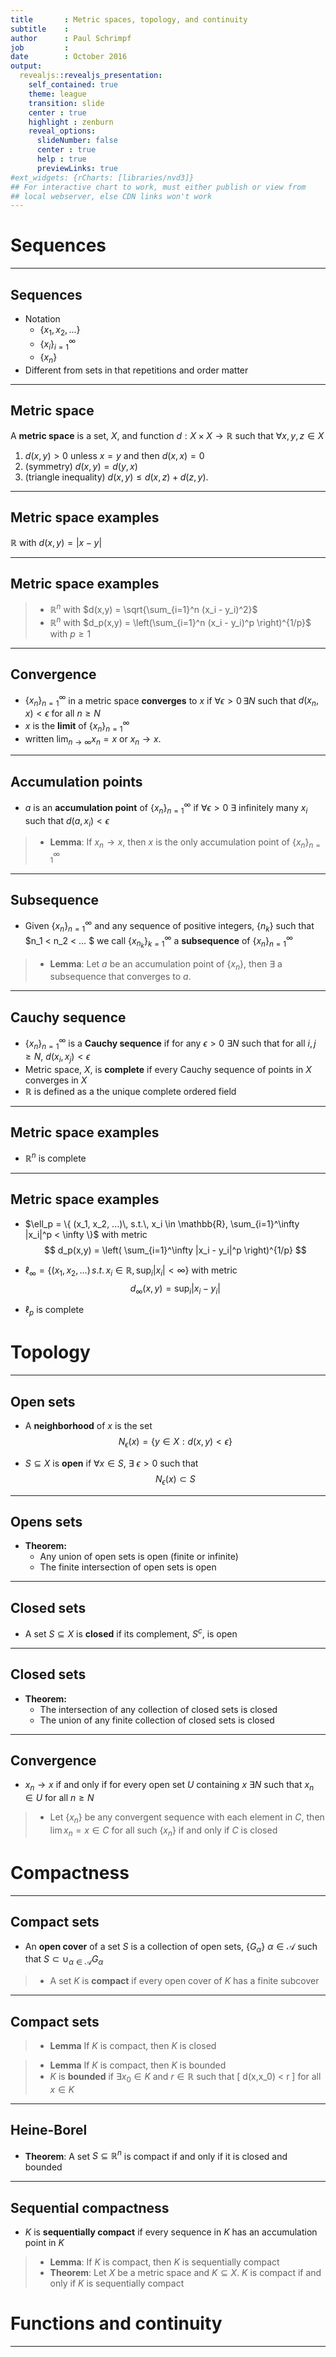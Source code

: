 ```yaml
---
title       : Metric spaces, topology, and continuity
subtitle    : 
author      : Paul Schrimpf
job         : 
date        : October 2016
output:
  revealjs::revealjs_presentation:
    self_contained: true
    theme: league
    transition: slide
    center : true
    highlight : zenburn
    reveal_options:
      slideNumber: false
      center : true
      help : true
      previewLinks: true 
#ext_widgets: {rCharts: [libraries/nvd3]}
## For interactive chart to work, must either publish or view from
## local webserver, else CDN links won't work 
--- 
```


# Sequences

---

## Sequences

- Notation
  + $\{x_1, x_2, ... \}$
  + $\{x_i\}_{i=1}^\infty$
  + $\{x_n\}$
- Different from sets in that repetitions and order matter

---

## Metric space

A **metric space** is a set, $X$, and function $d:X\times X
\rightarrow \mathbb{R}$ such that
$\forall x, y, z \in X$

1. $d(x,y) > 0$ unless $x=y$ and then $d(x,x) = 0$
2. (symmetry) $d(x,y) = d(y,x)$
3. (triangle inequality) $d(x,y) \leq d(x,z) + d(z,y)$.


---

## Metric space examples

$\mathbb{R}$ with $d(x,y) = |x-y|$

---

## Metric space examples

> - $\mathbb{R}^n$ with $d(x,y) = \sqrt{\sum_{i=1}^n (x_i - y_i)^2}$
> - $\mathbb{R}^n$ with $d_p(x,y) = \left(\sum_{i=1}^n (x_i - y_i)^p
    \right)^{1/p}$ with $p \geq 1$

---

## Convergence

- $\{x_n\}_{n=1}^\infty$ in a metric space **converges** to $x$
if $\forall\epsilon>0\, \exists N$ such that $d(x_n,x)<\epsilon$
for all $n \geq N$
- $x$ is the **limit** of $\{x_n\}_{n=1}^\infty$ 
- written $\lim_{n \rightarrow \infty} x_n = x$ or $x_n \rightarrow x$. 

---

## Accumulation points

- $a$ is an **accumulation point** of $\{x_n\}_{n=1}^\infty$ if $\forall
  \epsilon > 0$ $\exists$ infinitely many $x_i$ such that 
  $d(a, x_i ) < \epsilon$
  
> - **Lemma**: If $x_n \rightarrow x$, then $x$ is the only accumulation point of
  $\{x_n\}_{n=1}^\infty$

---

## Subsequence

- Given $\{x_n\}_{n=1}^\infty$ and any sequence of positive integers, $\{n_k\}$
  such that $n_1 < n_2 < ... $ we call $\{x_{n_k}\}_{k=1}^\infty$ a
  **subsequence** of $\{x_n\}_{n=1}^\infty$
  
> - **Lemma**: Let $a$ be an accumulation point of $\{x_n\}$, then $\exists$
    a subsequence that converges to $a$. 

---

## Cauchy sequence

- $\{x_n\}_{n=1}^\infty$ is a **Cauchy sequence** if for any
  $\epsilon > 0$ $\exists N$ such that for all $i,j\geq N$,
  $d(x_i,x_j) < \epsilon$
- Metric space, $X$, is **complete** if every Cauchy sequence of
  points in $X$ converges in $X$
- $\mathbb{R}$ is defined as a the unique complete ordered field

---

## Metric space examples

- $\mathbb{R}^n$ is complete

---

## Metric space examples

- $\ell_p = \{ (x_1, x_2, ...)\, s.t.\, x_i \in \mathbb{R}, \sum_{i=1}^\infty |x_i|^p <
  \infty \}$ with metric
  $$ d_p(x,y) = \left( \sum_{i=1}^\infty |x_i - y_i|^p \right)^{1/p} $$
  
- $\ell_\infty = \{ (x_1, x_2, ...)\, s.t.\, x_i \in \mathbb{R}, \sup_i |x_i| <
  \infty \}$ with metric
  $$ d_\infty(x,y) = \sup_i |x_i - y_i|  $$

- $\ell_p$ is complete

# Topology

---

## Open sets

- A **neighborhood** of
  $x$ is the set 
  $$
  N_\epsilon (x) = \{y \in X: d(x,y) < \epsilon \}
  $$
  
- $S \subseteq X$ is **open** if $\forall x \in S$,
  $\exists$ $\epsilon>0$ such that 
  $$
  N_\epsilon(x) \subset S
  $$

---

## Opens sets

- **Theorem:**
    + Any union of open sets is open (finite or infinite)
    + The finite intersection of open sets is open

---

## Closed sets

- A set $S \subseteq X$ is **closed** if its complement, $S^c$, is
open

---

## Closed sets

- **Theorem:**
    + The intersection of any collection of closed sets is closed
    + The union of any finite collection of closed sets is closed 

---

## Convergence

- $x_n \to x$ if and only if for every open set $U$ containing $x$
  $\exists N$ such that $x_n \in U$ for all $n \geq N$

> - Let $\{x_n\}$ be any convergent sequence with each element in
    $C$, then $\lim x_n = x \in C$ for all such $\{x_n\}$ if  and only
    if $C$ is closed

# Compactness

---

## Compact sets

- An **open cover** of a set $S$ is a collection of open sets,
  $\{G_\alpha\}$  $\alpha \in \mathcal{A}$ such that $S \subset
  \cup_{\alpha \in \mathcal{A}} G_\alpha$
  
> - A set $K$ is **compact** if every open cover of $K$ has a
  finite subcover

---

## Compact sets 

> - **Lemma**  If $K$ is compact, then $K$ is closed

> - **Lemma** If $K$ is compact, then $K$ is bounded
    + $K$ is **bounded** if $\exists x_0 \in K$ and $r \in \mathbb{R}$ such that 
    \[ d(x,x_0) < r \]  for all $x \in K$

---

## Heine-Borel 

- **Theorem**: A set $S \subseteq \mathbb{R}^n$ is compact if and only
  if it is closed and bounded 

---

## Sequential compactness

- $K$ is **sequentially compact** if every sequence in $K$ has an
accumulation point in $K$

> - **Lemma**: If $K$ is compact, then $K$ is sequentially compact
> - **Theorem**: Let $X$ be a metric space and $K \subseteq X$. $K$ is
  compact if and only if $K$ is sequentially compact

# Functions and continuity

---
